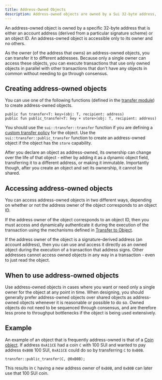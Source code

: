 ```yaml
---
title: Address-Owned Objects
description: Address-owned objects are owned by a Sui 32-byte address, which can either be an account address or an object ID. Learn how to create and access these objects.
---
```


An address-owned object is owned by a specific 32-byte address that is either an account address (derived from a particular signature scheme) or an object ID. An address-owned object is accessible only to its owner and no others.

As the owner (of the address that owns) an address-owned objects, you can transfer it to different addresses. Because only a single owner can access these objects, you can execute transactions that use only owned objects in parallel with other transactions that don't have any objects in common without needing to go through consensus.

## Creating address-owned objects

You can use one of the following functions (defined in the [transfer module](https://github.com/MystenLabs/sui/blob/main/crates/sui-framework/packages/sui-framework/sources/transfer.move)) to create address-owned objects.

```move
public fun transfer<T: key>(obj: T, recipient: address)
public fun public_transfer<T: key + store>(obj: T, recipient: address)
```

You should use the `sui::transfer::transfer` function if you are defining a [custom transfer policy](../transfers/custom-rules.mdx) for the object. Use the `sui::transfer::public_transfer` function to create an address-owned object if the object has the `store` capability.

After you declare an object as address-owned, its ownership can change over the life of that object - either by adding it as a dynamic object field, transferring it to a different address, or making it immutable. Importantly though, after you create an object and set its ownership, it cannot be shared.

## Accessing address-owned objects

You can access address-owned objects in two different ways, depending on whether or not the address owner of the object corresponds to an object ID.

If the address owner of the object corresponds to an object ID, then you must access and dynamically authenticate it during the execution of the transaction using the mechanisms defined in [Transfer to Object](../transfers/transfer-to-object.mdx).

If the address owner of the object is a signature-derived address (an account address), then you can use and access it directly as an owned object during the execution of a transaction that address signs. Other addresses cannot access owned objects in any way in a transaction - even to just read the object.

## When to use address-owned objects

Use address-owned objects in cases where you want or need only a single owner for the object at any point in time. When designing, you should generally prefer address-owned objects over shared objects as address-owned objects whenever it is reasonable or possible to do so. Owned objects do not need to be sequenced through consensus, and are therefore less prone to throughput bottlenecks if the object is being used extensively.

## Example

An example of an object that is frequently address-owned is that of a [Coin object](https://github.com/MystenLabs/sui/blob/main/crates/sui-framework/packages/sui-framework/sources/coin.move). If address `0xA11CE` had a coin `C` with 100 SUI and wanted to pay address `0xB0B` 100 SUI, `0xA11CE` could do so by transferring `C` to `0xB0B`.

```move
transfer::public_transfer(C, @0xB0B);
```

This results in `C` having a new address owner of `0xB0B`, and `0xB0B` can later use that 100 SUI coin.

